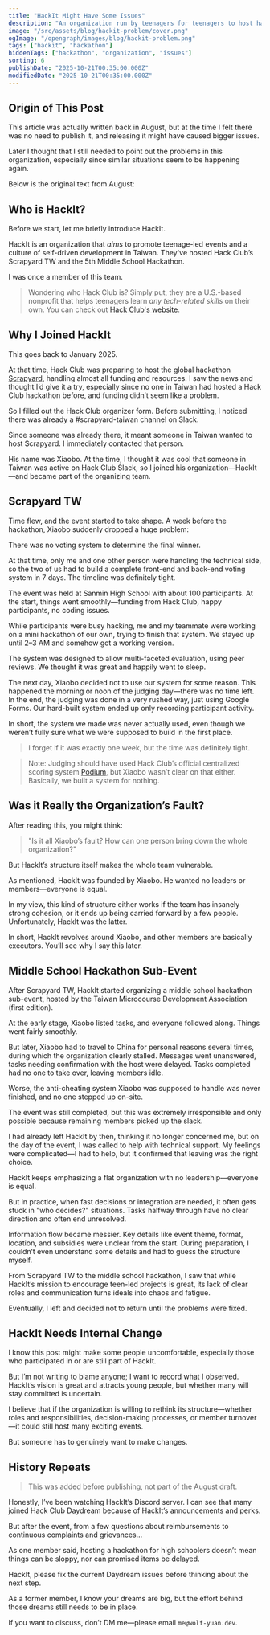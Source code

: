 ```yaml
---
title: "HackIt Might Have Some Issues"
description: "An organization run by teenagers for teenagers to host hackathons—does it really look as polished as it seems?"
image: "/src/assets/blog/hackit-problem/cover.png"
ogImage: "/opengraph/images/blog/hackit-problem.png"
tags: ["hackit", "hackathon"]
hiddenTags: ["hackathon", "organization", "issues"]
sorting: 6
publishDate: "2025-10-21T00:35:00.000Z"
modifiedDate: "2025-10-21T00:35:00.000Z"
---
```


## Origin of This Post

This article was actually written back in August, but at the time I felt there was no need to publish it, and releasing it might have caused bigger issues.

Later I thought that I still needed to point out the problems in this organization, especially since similar situations seem to be happening again.

Below is the original text from August:

## Who is HackIt?

Before we start, let me briefly introduce HackIt.

HackIt is an organization that *aims* to promote teenage-led events and a culture of self-driven development in Taiwan. They've hosted Hack Club’s Scrapyard TW and the 5th Middle School Hackathon.

I was once a member of this team.

> Wondering who Hack Club is? Simply put, they are a U.S.-based nonprofit that helps teenagers learn *any tech-related skills* on their own. You can check out [Hack Club's website](https://hackclub.com/).

## Why I Joined HackIt

This goes back to January 2025.

At that time, Hack Club was preparing to host the global hackathon [Scrapyard](https://scrapyard.hackclub.com/), handling almost all funding and resources. I saw the news and thought I’d give it a try, especially since no one in Taiwan had hosted a Hack Club hackathon before, and funding didn’t seem like a problem.

So I filled out the Hack Club organizer form. Before submitting, I noticed there was already a #scrapyard-taiwan channel on Slack.

Since someone was already there, it meant someone in Taiwan wanted to host Scrapyard. I immediately contacted that person.

His name was Xiaobo. At the time, I thought it was cool that someone in Taiwan was active on Hack Club Slack, so I joined his organization—HackIt—and became part of the organizing team.

## Scrapyard TW

Time flew, and the event started to take shape. A week before the hackathon, Xiaobo suddenly dropped a huge problem:

There was no voting system to determine the final winner.

At that time, only me and one other person were handling the technical side, so the two of us had to build a complete front-end and back-end voting system in 7 days. The timeline was definitely tight.

The event was held at Sanmin High School with about 100 participants. At the start, things went smoothly—funding from Hack Club, happy participants, no coding issues.

While participants were busy hacking, me and my teammate were working on a mini hackathon of our own, trying to finish that system. We stayed up until 2–3 AM and somehow got a working version.

The system was designed to allow multi-faceted evaluation, using peer reviews. We thought it was great and happily went to sleep.

The next day, Xiaobo decided not to use our system for some reason. This happened the morning or noon of the judging day—there was no time left. In the end, the judging was done in a very rushed way, just using Google Forms. Our hard-built system ended up only recording participant activity.

In short, the system we made was never actually used, even though we weren’t fully sure what we were supposed to build in the first place.

> I forget if it was exactly one week, but the time was definitely tight.

> Note: Judging should have used Hack Club’s official centralized scoring system [Podium](https://podium.hackclub.com/), but Xiaobo wasn’t clear on that either. Basically, we built a system for nothing.

## Was it Really the Organization’s Fault?

After reading this, you might think:

> "Is it all Xiaobo’s fault? How can one person bring down the whole organization?"

But HackIt’s structure itself makes the whole team vulnerable.

As mentioned, HackIt was founded by Xiaobo. He wanted no leaders or members—everyone is equal.

In my view, this kind of structure either works if the team has insanely strong cohesion, or it ends up being carried forward by a few people. Unfortunately, HackIt was the latter.

In short, HackIt revolves around Xiaobo, and other members are basically executors. You’ll see why I say this later.

## Middle School Hackathon Sub-Event

After Scrapyard TW, HackIt started organizing a middle school hackathon sub-event, hosted by the Taiwan Microcourse Development Association (first edition).

At the early stage, Xiaobo listed tasks, and everyone followed along. Things went fairly smoothly.

But later, Xiaobo had to travel to China for personal reasons several times, during which the organization clearly stalled. Messages went unanswered, tasks needing confirmation with the host were delayed. Tasks completed had no one to take over, leaving members idle.

Worse, the anti-cheating system Xiaobo was supposed to handle was never finished, and no one stepped up on-site.

The event was still completed, but this was extremely irresponsible and only possible because remaining members picked up the slack.

I had already left HackIt by then, thinking it no longer concerned me, but on the day of the event, I was called to help with technical support. My feelings were complicated—I had to help, but it confirmed that leaving was the right choice.

HackIt keeps emphasizing a flat organization with no leadership—everyone is equal.

But in practice, when fast decisions or integration are needed, it often gets stuck in "who decides?" situations. Tasks halfway through have no clear direction and often end unresolved.

Information flow became messier. Key details like event theme, format, location, and subsidies were unclear from the start. During preparation, I couldn’t even understand some details and had to guess the structure myself.

From Scrapyard TW to the middle school hackathon, I saw that while HackIt’s mission to encourage teen-led projects is great, its lack of clear roles and communication turns ideals into chaos and fatigue.

Eventually, I left and decided not to return until the problems were fixed.

## HackIt Needs Internal Change

I know this post might make some people uncomfortable, especially those who participated in or are still part of HackIt.

But I’m not writing to blame anyone; I want to record what I observed. HackIt’s vision is great and attracts young people, but whether many will stay committed is uncertain.

I believe that if the organization is willing to rethink its structure—whether roles and responsibilities, decision-making processes, or member turnover—it could still host many exciting events.

But someone has to genuinely want to make changes.

## History Repeats

> This was added before publishing, not part of the August draft.

Honestly, I’ve been watching HackIt’s Discord server. I can see that many joined Hack Club Daydream because of HackIt’s announcements and perks.

But after the event, from a few questions about reimbursements to continuous complaints and grievances…

As one member said, hosting a hackathon for high schoolers doesn’t mean things can be sloppy, nor can promised items be delayed.

HackIt, please fix the current Daydream issues before thinking about the next step.

As a former member, I know your dreams are big, but the effort behind those dreams still needs to be in place.

If you want to discuss, don’t DM me—please email `me@wolf-yuan.dev`.

